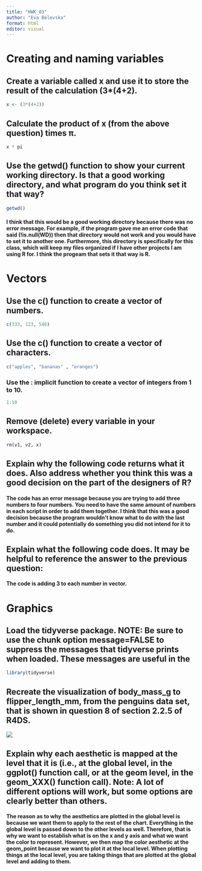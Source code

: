 ```yaml
---
title: "HWK_03"
author: "Eva Belevska"
format: html
editor: visual
---
```


# Creating and naming variables

## Create a variable called x and use it to store the result of the calculation (3\*(4+2).

```r
x <- (3*(4+2))
```

## Calculate the product of x (from the above question) times π.

```r
x * pi
```

## Use the getwd() function to show your current working directory. Is that a good working directory, and what program do you think set it that way?

```r
getwd()
```

#### I think that this would be a good working directory because there was no error message. For example, if the program gave me an error code that said (!is.null(WD)) then that directory would not work and you would have to set it to another one. Furthermore, this directory is specifically for this class, which will keep my files organized if I have other projects I am using R for. I think the progeam that sets it that way is R.

# Vectors

## Use the c() function to create a vector of numbers.

```r
c(333, 123, 546)
```

## Use the c() function to create a vector of characters.

```r
c("apples", "bananas" , "oranges")
```

### Use the : implicit function to create a vector of integers from 1 to 10.

```r
1:10
```

## Remove (delete) every variable in your workspace.

```r
rm(v1, v2, x)
```

## Explain why the following code returns what it does. Also address whether you think this was a good decision on the part of the designers of R?

#### The code has an error message because you are trying to add three numbers to four numbers. You need to have the same amount of numbers in each script in order to add them together. I think that this was a good decision because the program wouldn't know what to do with the last number and it could potentially do something you did not intend for it to do.

## Explain what the following code does. It may be helpful to reference the answer to the previous question:

#### The code is adding 3 to each number in vector.

# Graphics

## Load the tidyverse package. NOTE: Be sure to use the chunk option message=FALSE to suppress the messages that tidyverse prints when loaded. These messages are useful in the

```r
library(tidyverse)
```

## Recreate the visualization of body_mass_g to flipper_length_mm, from the penguins data set, that is shown in question 8 of section 2.2.5 of R4DS.

![](HWK_03_plot.png){fig-align="left"}

## Explain why each aesthetic is mapped at the level that it is (i.e., at the global level, in the ggplot() function call, or at the geom level, in the geom_XXX() function call). Note: A lot of different options will work, but some options are clearly better than others.

#### The reason as to why the aesthetics are plotted in the global level is because we want them to apply to the rest of the chart. Everything in the global level is passed down to the other levels as well. Therefore, that is why we want to establish what is on the x and y axis and what we want the color to represent. However, we then map the color aesthetic at the geom_point because we want to plot it at the local level. When plotting things at the local level, you are taking things that are plotted at the global level and adding to them.

